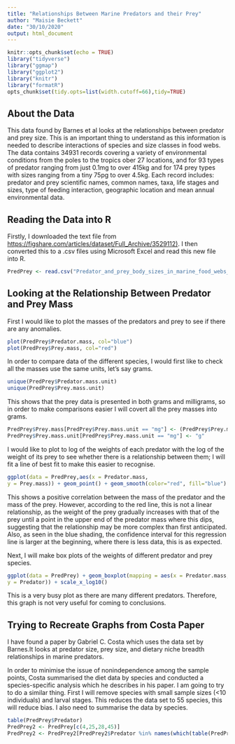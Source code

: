 ```yaml
---
title: "Relationships Between Marine Predators and their Prey"
author: "Maisie Beckett"
date: "30/10/2020"
output: html_document
---
```


```r
knitr::opts_chunk$set(echo = TRUE)
library("tidyverse")
library("ggmap")
library("ggplot2")
library("knitr")
library("formatR")
opts_chunk$set(tidy.opts=list(width.cutoff=66),tidy=TRUE)
```

## About the Data
This data found by Barnes et al looks at the relationships between predator and prey size. This is an important thing to understand as this information is needed to describe interactions of species and size classes in food webs.
The data contains 34931 records covering a variety of environmental conditions from the poles to the tropics ober 27 locations, and for 93 types of predator ranging from just 0.1mg to over 415kg and for 174 prey types with sizes ranging from a tiny 75pg to over 4.5kg. Each record includes: predator and prey scientific names, common names, taxa, life stages and sizes, type of feeding interaction, geographic location and mean annual environmental data.


## Reading the Data into R
Firstly, I downloaded the text file from <https://figshare.com/articles/dataset/Full_Archive/3529112)>. I then converted this to a .csv files using Microsoft Excel and read this new file into R.
```r
PredPrey <- read.csv("Predator_and_prey_body_sizes_in_marine_food_webs_vsn4.csv")
```


## Looking at the Relationship Between Predator and Prey Mass
First I would like to plot the masses of the predators and prey to see if there are any anomalies.
```r
plot(PredPrey$Predator.mass, col="blue")
plot(PredPrey$Prey.mass, col="red")
```


In order to compare data of the different species, I would first like to check all the masses use the same units, let's say grams.
```r
unique(PredPrey$Predator.mass.unit)
unique(PredPrey$Prey.mass.unit)
```
This shows that the prey data is presented in both grams and milligrams, so in order to make comparisons easier I will covert all the prey masses into grams.

```r
PredPrey$Prey.mass[PredPrey$Prey.mass.unit == "mg"] <- (PredPrey$Prey.mass[PredPrey$Prey.mass.unit == "mg"])/1000
PredPrey$Prey.mass.unit[PredPrey$Prey.mass.unit == "mg"] <- "g"
```

I would like to plot to log of the weights of each predator with the log of the weight of its prey to see whether there is a relationship between them; I will fit a line of best fit to make this easier to recognise.
```r
ggplot(data = PredPrey,aes(x = Predator.mass,
y = Prey.mass)) + geom_point() + geom_smooth(color="red", fill="blue") + scale_x_log10() + scale_y_log10()
```


This shows a positive correlation between the mass of the predator and the mass of the prey. However, according to the red line, this is not a linear relationship, as the weight of the prey gradually increases with that of the prey until a point in the upper end of the predator mass where this dips, suggesting that the relationship may be more complex than first anticipated. Also, as seen in the blue shading, the confidence interval for this regression line is larger at the beginning, where there is less data, this is as expected.


Next, I will make box plots of the weights of different predator and prey species.
```r
ggplot(data = PredPrey) + geom_boxplot(mapping = aes(x = Predator.mass,
y = Predator)) + scale_x_log10()
```


This is a very busy plot as there are many different predators. Therefore, this graph is not very useful for coming to conclusions.


## Trying to Recreate Graphs from Costa Paper
I have found a paper by Gabriel C. Costa which uses the data set by Barnes.It looks at predator size, prey size, and dietary niche breadth relationships in marine predators.

In order to minimise the issue of nonindependence among the sample points, Costa summarised the diet data by species and conducted a species-specific analysis which he describes in his paper. I am going to try to do a similar thing. 
First I will remove species with small sample sizes (<10 individuals) and larval stages. This reduces the data set to 55 species, this will reduce bias. I also need to summarise the data by species.

``` r
table(PredPrey$Predator)
PredPrey2 <- PredPrey[c(4,25,28,45)]
PredPrey2 <- PredPrey2[PredPrey2$Predator %in% names(which(table(PredPrey2$Predator) >= 10)), ]

```